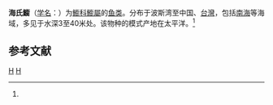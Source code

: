 {{Speciesbox 
| taxon = Callionymus hindsi
| authority = Richardson, 1844<ref name='id8099'>{{cite web| url =http://www.bioinfo.cn/db05/BjdwSpecies.php?action=view&id=8099| title =海氏䲗| work =中国动物物种编目数据库| publisher =中国科学院微生物研究所| author =中国科学院动物研究所| accessdate =2009-04-16| deadurl =yes| archiveurl =https://web.archive.org/web/20160305104719/http://www.bioinfo.cn/db05/BjdwSpecies.php?action=view&id=8099| archivedate =2016-03-05}}</ref>
}}

'''海氏䲗'''（[[学名|学名]]：{{lang|la|''Callionymus hindsi''}}）为[[䲗科|䲗科]][[䲗屬|䲗屬]]的[[鱼类|鱼类]]。分布于波斯湾至中国、[[台灣|台灣]]，包括[[南海|南海]]等海域，多见于水深3至40米处。该物种的模式产地在太平洋。<ref name='id8099'/>

== 参考文献 ==
{{reflist}}

{{Taxonbar|from=Q2609180}}

[[Category:䲗屬|H]]
[[Category:1844年描述的魚類|H]]